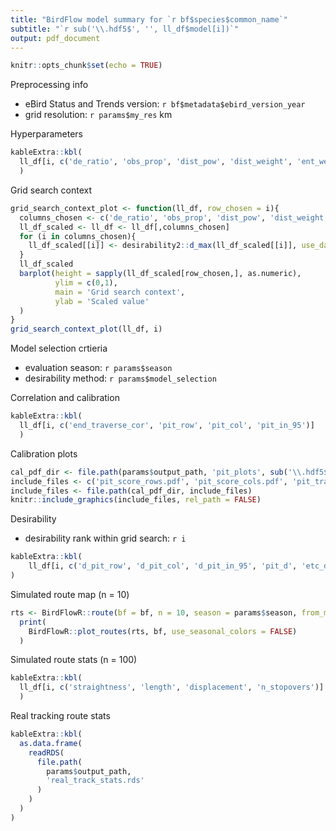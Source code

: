 ```yaml
---
title: "BirdFlow model summary for `r bf$species$common_name`"
subtitle: "`r sub('\\.hdf5$', '', ll_df$model[i])`"
output: pdf_document
---
```


```r
knitr::opts_chunk$set(echo = TRUE)
```

Preprocessing info

- eBird Status and Trends version: `r bf$metadata$ebird_version_year`
- grid resolution: `r params$my_res` km

Hyperparameters

```r
kableExtra::kbl(
  ll_df[i, c('de_ratio', 'obs_prop', 'dist_pow', 'dist_weight', 'ent_weight', 'obs_weight')]
  )
```

Grid search context

```r
grid_search_context_plot <- function(ll_df, row_chosen = i){
  columns_chosen <- c('de_ratio', 'obs_prop', 'dist_pow', 'dist_weight', 'ent_weight')
  ll_df_scaled <- ll_df <- ll_df[,columns_chosen]
  for (i in columns_chosen){
    ll_df_scaled[[i]] <- desirability2::d_max(ll_df_scaled[[i]], use_data = TRUE)
  }
  ll_df_scaled
  barplot(height = sapply(ll_df_scaled[row_chosen,], as.numeric),
          ylim = c(0,1),
          main = 'Grid search context',
          ylab = 'Scaled value'
  )
}
grid_search_context_plot(ll_df, i)
```

Model selection crtieria

- evaluation season: `r params$season`
- desirability method: `r params$model_selection`

Correlation and calibration

```r
kableExtra::kbl(
  ll_df[i, c('end_traverse_cor', 'pit_row', 'pit_col', 'pit_in_95')]
  )
```

Calibration plots

```r
cal_pdf_dir <- file.path(params$output_path, 'pit_plots', sub('\\.hdf5$', '', ll_df$model[i]))
include_files <- c('pit_score_rows.pdf', 'pit_score_cols.pdf', 'pit_transition_prob_obs.pdf')
include_files <- file.path(cal_pdf_dir, include_files)
knitr::include_graphics(include_files, rel_path = FALSE)
```

Desirability

- desirability rank within grid search: `r i`

```r
kableExtra::kbl(
    ll_df[i, c('d_pit_row', 'd_pit_col', 'd_pit_in_95', 'pit_d', 'etc_d', 'str_d', 'nso_d', 'overall_des'), drop = FALSE]
)
```

Simulated route map (n = 10)

```r
rts <- BirdFlowR::route(bf = bf, n = 10, season = params$season, from_marginals = TRUE)
  print(
    BirdFlowR::plot_routes(rts, bf, use_seasonal_colors = FALSE)
  )
```

Simulated route stats (n = 100)

```r
kableExtra::kbl(
  ll_df[i, c('straightness', 'length', 'displacement', 'n_stopovers')]
  )
```

Real tracking route stats

```r
kableExtra::kbl(
  as.data.frame(
    readRDS(
      file.path(
        params$output_path,
        'real_track_stats.rds'
      )
    )
  )
)
```

